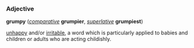 ===Adjective===
'''grumpy''' (''[[comparative]]'' '''grumpier''', ''[[superlative]]'' '''grumpiest''')

[[unhappy]] and/or [[irritable]], a word which is particularly applied to babies and children or adults who are acting childishly.